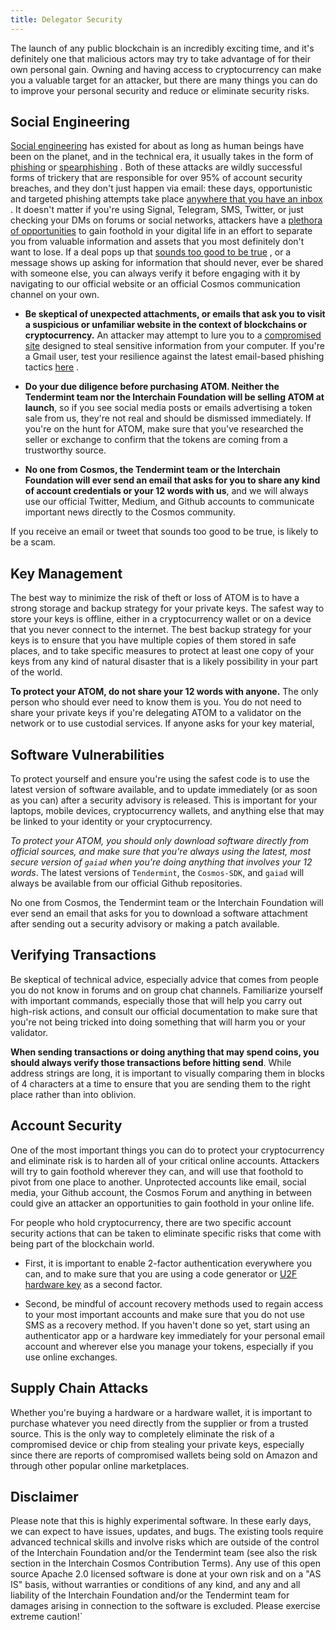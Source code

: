 ```yaml
---
title: Delegator Security
---
```

The launch of any public blockchain is an incredibly exciting time, and it's definitely one that malicious actors may try to take advantage of for their own personal gain. Owning and having access to cryptocurrency can make you a valuable target for an attacker, but there are many things you can do to improve your personal security and reduce or eliminate security risks.

## Social Engineering

[Social engineering](https://en.wikipedia.org/wiki/Social_engineering_\(security\)) has existed for about as long as human beings have been on the planet, and in the technical era, it usually takes in the form of  [phishing](https://ssd.eff.org/en/module/how-avoid-phishing-attacks)  or  [spearphishing](https://en.wikipedia.org/wiki/Phishing#Spear_phishing) . Both of these attacks are wildly successful forms of trickery that are responsible for over 95% of account security breaches, and they don't just happen via email: these days, opportunistic and targeted phishing attempts take place  [anywhere that you have an inbox](https://www.umass.edu/it/security/phishing-fraudulent-emails-text-messages-phone-calls) . It doesn't matter if you're using Signal, Telegram, SMS, Twitter, or just checking your DMs on forums or social networks, attackers have a  [plethora of opportunities](https://lucris.lub.lu.se/ws/portalfiles/portal/85420559/The_Weaponization_of_Social_Media_Bossetta_2018_.pdf)  to gain foothold in your digital life in an effort to separate you from valuable information and assets that you most definitely don't want to lose. If a deal pops up that  [sounds too good to be true](https://www.psychologytoday.com/us/blog/mind-in-the-machine/201712/how-fear-is-being-used-manipulate-cryptocurrency-markets) , or a message shows up asking for information that should never, ever be shared with someone else, you can always verify it before engaging with it by navigating to our official website or an official Cosmos communication channel on your own.

* **Be skeptical of unexpected attachments, or emails that ask you to visit a suspicious or unfamiliar website in the context of blockchains or cryptocurrency.** An attacker may attempt to lure you to a  [compromised site](https://blog.malwarebytes.com/cybercrime/2013/02/tools-of-the-trade-exploit-kits/)  designed to steal sensitive information from your computer. If you're a Gmail user, test your resilience against the latest email-based phishing tactics  [here](https://phishingquiz.withgoogle.com/) .

* **Do your due diligence before purchasing ATOM. Neither the Tendermint team nor the Interchain Foundation will be selling ATOM at launch**, so if you see social media posts or emails advertising a token sale from us, they're not real and should be dismissed immediately. If you're on the hunt for ATOM, make sure that you've researched the seller or exchange to confirm that the tokens are coming from a trustworthy source.

* **No one from Cosmos, the Tendermint team or the Interchain Foundation will ever send an email that asks for you to share any kind of account credentials or your 12 words with us**, and we will always use our official Twitter, Medium, and Github accounts to communicate important news directly to the Cosmos community.

If you receive an email or tweet that sounds too good to be true, is likely to be a scam.

## Key Management

The best way to minimize the risk of theft or loss of ATOM is to have a strong storage and backup strategy for your private keys.  The safest way to store your keys is offline,  either in a cryptocurrency wallet or on a device that you never connect to the internet. The best backup strategy for your keys is to ensure that you have multiple copies of them stored in safe places, and to take specific measures to protect at least one copy of your keys from any kind of natural disaster that is a likely possibility in your part of the world.

**To protect your ATOM, do not share your 12 words with anyone.** The only person who should ever need to know them is you. You do not need to share your private keys if you're delegating ATOM to a validator on the network or to use custodial services. If anyone asks for your key material,

## Software Vulnerabilities

To protect yourself and ensure you're using the safest code is to use the latest version of software available, and to update immediately (or as soon as you can) after a security advisory is released. This is important for your laptops, mobile devices, cryptocurrency wallets, and anything else that may be linked to your identity or your cryptocurrency.

*To protect your ATOM, you should only download software directly from official sources, and make sure that you're always using the latest, most secure version of `gaiad` when you're doing anything that involves your 12 words*. The latest versions of `Tendermint`, the `Cosmos-SDK`, and `gaiad` will always be available from our official Github repositories.

No one from Cosmos, the Tendermint team or the Interchain Foundation will ever send an email that asks for you to download a software attachment  after sending out a security advisory or making a patch available.

## Verifying Transactions

Be skeptical of technical advice, especially advice that comes from people you do not know in forums and on group chat channels. Familiarize yourself with important commands, especially those that will help you carry out high-risk actions, and consult our official documentation to make sure that you're not being tricked into doing something that will harm you or your validator.

**When sending transactions or doing anything that may spend coins, you should always verify those transactions before hitting send**. While address strings are long, it is important to visually comparing them in blocks of 4 characters at a time to ensure that you are sending them to the right place rather than into oblivion.

## Account Security

One of the most important things  you can do to protect your cryptocurrency and eliminate risk is to harden all of your critical online accounts. Attackers will try to gain foothold wherever they can, and will use that foothold to pivot from one place to another. Unprotected accounts like email, social media, your Github account, the Cosmos Forum and anything in between could give an attacker an opportunities to gain foothold in your online life.

For people who hold cryptocurrency, there are two specific account  security actions that can be taken to eliminate specific risks that come with being part of the blockchain world.

* First, it is important to enable 2-factor authentication everywhere you can, and to make sure that you are using a code generator or [U2F hardware key](https://en.wikipedia.org/wiki/Universal_2nd_Factor) as a second factor.

* Second,  be mindful of account recovery methods used to regain access to your most important accounts and make sure that you do not use SMS as a recovery method. If you haven't done so yet, start using an authenticator app or a hardware key immediately for your personal email account and wherever else you manage your tokens, especially if you use online exchanges.

## Supply Chain Attacks

Whether you're buying a hardware or a hardware wallet, it is important  to purchase whatever you need directly from the supplier or from a trusted source. This is the only way to completely eliminate the risk of a compromised device or chip from stealing your private keys, especially since there are reports of compromised wallets being sold on Amazon and through other popular online marketplaces.

## Disclaimer

Please note that this is highly experimental software. In these early days, we can expect to have issues, updates, and bugs. The existing tools require advanced technical skills and involve risks which are outside of the control of the Interchain Foundation and/or the Tendermint team (see also the risk section in the Interchain Cosmos Contribution Terms). Any use of this open source Apache 2.0 licensed software is done at your own risk and on a "AS IS" basis, without warranties or conditions of any kind, and any and all liability of the Interchain Foundation and/or the Tendermint team for damages arising in connection to the software is excluded. Please exercise extreme caution!\`
